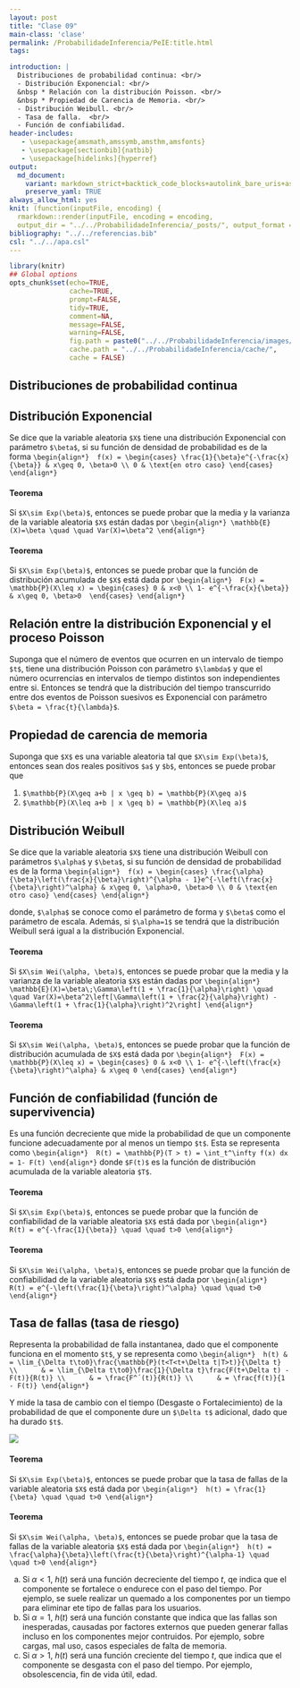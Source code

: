 ```yaml
---
layout: post
title: "Clase 09"
main-class: 'clase'
permalink: /ProbabilidadeInferencia/PeIE:title.html
tags:

introduction: |
  Distribuciones de probabilidad continua: <br/>
  - Distribución Exponencial: <br/>
  &nbsp * Relación con la distribución Poisson. <br/>
  &nbsp * Propiedad de Carencia de Memoria. <br/>
  - Distribución Weibull. <br/>
  - Tasa de falla.  <br/>
  - Función de confiabilidad.
header-includes:
   - \usepackage{amsmath,amssymb,amsthm,amsfonts}
   - \usepackage[sectionbib]{natbib}
   - \usepackage[hidelinks]{hyperref}
output:
  md_document:
    variant: markdown_strict+backtick_code_blocks+autolink_bare_uris+ascii_identifiers+tex_math_single_backslash
    preserve_yaml: TRUE
always_allow_html: yes   
knit: (function(inputFile, encoding) {
  rmarkdown::render(inputFile, encoding = encoding,
  output_dir = "../../ProbabilidadeInferencia/_posts/", output_format = "all")})
bibliography: "../../referencias.bib"
csl: "../../apa.csl"
---
```


```r
library(knitr)
## Global options
opts_chunk$set(echo=TRUE,
               cache=TRUE,
               prompt=FALSE,
               tidy=TRUE,
               comment=NA,
               message=FALSE,
               warning=FALSE,
               fig.path = paste0("../../ProbabilidadeInferencia/images/", "Clase09"),
               cache.path = "../../ProbabilidadeInferencia/cache/",
               cache = FALSE)

```

## Distribuciones de probabilidad continua
## Distribución Exponencial
Se dice que la variable aleatoria `$X$` tiene una distribución Exponencial con parámetro `$\beta$`, si su función de densidad de probabilidad es de la forma
`\begin{align*} 
f(x) = \begin{cases} \frac{1}{\beta}e^{-\frac{x}{\beta}} & x\geq 0, \beta>0 \\ 0 & \text{en otro caso} \end{cases}
\end{align*}`

#### Teorema
Si `$X\sim Exp(\beta)$`, entonces se puede probar que la media y la varianza de la variable aleatoria `$X$` están dadas por 
`\begin{align*}
\mathbb{E}(X)=\beta \quad \quad Var(X)=\beta^2
\end{align*}`

#### Teorema
Si `$X\sim Exp(\beta)$`, entonces se puede probar que la función de distribución acumulada de `$X$` está dada por
`\begin{align*} 
F(x) = \mathbb{P}(X\leq x) = \begin{cases} 0 & x<0 \\ 1- e^{-\frac{x}{\beta}} & x\geq 0, \beta>0  \end{cases}
\end{align*}`

## Relación entre la distribución Exponencial y el proceso Poisson
Suponga que el número de eventos que ocurren en un intervalo de tiempo `$t$`, tiene una distribución Poisson con parámetro `$\lambda$` y que el número ocurrencias en intervalos de tiempo distintos son independientes entre si. Entonces se tendrá que la distribución del tiempo transcurrido entre dos eventos de Poisson suesivos es Exponencial con parámetro `$\beta = \frac{t}{\lambda}$`.

## Propiedad de carencia de memoria
Suponga que `$X$` es una variable aleatoria tal que `$X\sim Exp(\beta)$`, entonces sean dos reales positivos `$a$` y `$b$`, entonces se puede probar que

1. `$\mathbb{P}(X\geq a+b | x \geq b) = \mathbb{P}(X\geq a)$` 
2. `$\mathbb{P}(X\leq a+b | x \geq b) = \mathbb{P}(X\leq a)$`

## Distribución Weibull
Se dice que la variable aleatoria `$X$` tiene una distribución Weibull con parámetros `$\alpha$` y `$\beta$`, si su función de densidad de probabilidad es de la forma
`\begin{align*} 
f(x) = \begin{cases} \frac{\alpha}{\beta}\left(\frac{x}{\beta}\right)^{\alpha - 1}e^{-\left(\frac{x}{\beta}\right)^\alpha} & x\geq 0, \alpha>0, \beta>0 \\ 0 & \text{en otro caso} \end{cases}
\end{align*}`

donde, `$\alpha$` se conoce como el parámetro de forma y `$\beta$` como el parámetro de escala. Además, si `$\alpha=1$` se tendrá que la distribución Weibull será igual a la distribución Exponencial.

#### Teorema
Si `$X\sim Wei(\alpha, \beta)$`, entonces se puede probar que la media y la varianza de la variable aleatoria `$X$` están dadas por 
`\begin{align*}
\mathbb{E}(X)=\beta\;\Gamma\left(1 + \frac{1}{\alpha}\right) \quad \quad Var(X)=\beta^2\left[\Gamma\left(1 + \frac{2}{\alpha}\right) - \Gamma\left(1 + \frac{1}{\alpha}\right)^2\right]
\end{align*}`

#### Teorema
Si `$X\sim Wei(\alpha, \beta)$`, entonces se puede probar que la función de distribución acumulada de `$X$` está dada por
`\begin{align*} 
F(x) = \mathbb{P}(X\leq x) = \begin{cases} 0 & x<0 \\ 1- e^{-\left(\frac{x}{\beta}\right)^\alpha} & x\geq 0 \end{cases}
\end{align*}`

## Función de confiabilidad (función de supervivencia)
Es una función decreciente que mide la probabilidad de que un componente funcione adecuadamente por al menos un tiempo `$t$`. Esta se representa como
`\begin{align*} 
R(t) = \mathbb{P}(T > t) = \int_t^\infty f(x) dx = 1- F(t)
\end{align*}`
donde `$F(t)$` es la función de distribución acumulada de la variable aleatoria `$T$`.

#### Teorema
Si `$X\sim Exp(\beta)$`, entonces se puede probar que la función de confiabilidad de la variable aleatoria `$X$` está dada por
`\begin{align*} 
R(t) = e^{-\frac{1}{\beta}} \quad \quad t>0
\end{align*}`

#### Teorema
Si `$X\sim Wei(\alpha, \beta)$`, entonces se puede probar que la función de confiabilidad de la variable aleatoria `$X$` está dada por
`\begin{align*} 
R(t) = e^{-\left(\frac{1}{\beta}\right)^\alpha} \quad \quad t>0
\end{align*}`

## Tasa de fallas (tasa de riesgo)
Representa la probabilidad de falla instantanea, dado que el componente funciona en el momento `$t$`, y se representa como
`\begin{align*} 
h(t) & = \lim_{\Delta t\to0}\frac{\mathbb{P}(t<T<t+\Delta t|T>t)}{\Delta t} \\
     & = \lim_{\Delta t\to0}\frac{1}{\Delta t}\frac{F(t+\Delta t) - F(t)}{R(t)} \\
     & = \frac{F^´(t)}{R(t)} \\
     & = \frac{f(t)}{1 - F(t)}
\end{align*}`

Y mide la tasa de cambio con el tiempo (Desgaste o Fortalecimiento) de la probabilidad de que el componente dure un `$\Delta t$` adicional, dado que ha durado `$t$`.

![](../../ProbabilidadeInferencia/images/tasadefallas.jpg)

#### Teorema
Si `$X\sim Exp(\beta)$`, entonces se puede probar que la tasa de fallas de la variable aleatoria `$X$` está dada por
`\begin{align*} 
h(t) = \frac{1}{\beta} \quad \quad t>0
\end{align*}`

#### Teorema
Si `$X\sim Wei(\alpha, \beta)$`, entonces se puede probar que la tasa de fallas de la variable aleatoria `$X$` está dada por
`\begin{align*} 
h(t) = \frac{\alpha}{\beta}\left(\frac{t}{\beta}\right)^{\alpha-1} \quad \quad t>0
\end{align*}`
<ol type = "a">
<li> Si $\alpha<1$, $h(t)$ será una función decreciente del tiempo $t$, qe indica que el componente se fortalece o endurece con el paso del tiempo. Por ejemplo, se suele realizar un quemado a los componentes por un tiempo para eliminar ete tipo de fallas para los usuarios.</li>
<li> Si $\alpha=1$, $h(t)$ será una función constante que indica que las fallas son inesperadas, causadas por factores externos que pueden generar fallas incluso en los componentes mejor contruidos. Por ejemplo, sobre cargas, mal uso, casos especiales de falta de memoria.</li>
<li> Si $\alpha>1$, $h(t)$ será una función creciente del tiempo $t$, que indica que el componente se desgasta con el paso del tiempo. Por ejemplo, obsolescencia, fin de vida útil, edad. </li>
</ol>